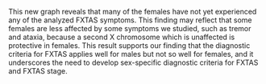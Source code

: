 This new graph reveals that 
many of the females have not yet experienced any of the analyzed FXTAS symptoms. 
This finding may reflect that 
some females are less affected by some symptoms we studied, 
such as tremor and ataxia, because a second X chromosome 
which is unaffected is protective in females. 
This result supports our finding that 
the diagnostic criteria for FXTAS applies well for males 
but not so well for females, 
and it underscores the need to develop 
sex-specific diagnostic criteria for FXTAS and FXTAS stage.
